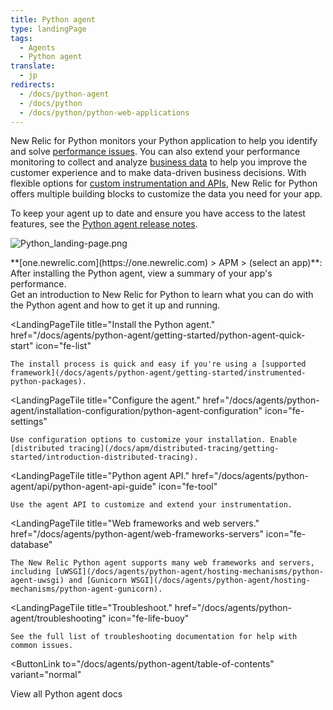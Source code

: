 ```yaml
---
title: Python agent
type: landingPage
tags:
  - Agents
  - Python agent
translate:
  - jp
redirects:
  - /docs/python-agent
  - /docs/python
  - /docs/python/python-web-applications
---
```


New Relic for Python monitors your Python application to help you identify and solve [performance issues](#monitor-performance). You can also extend your performance monitoring to collect and analyze [business data](#business-data) to help you improve the customer experience and to make data-driven business decisions. With flexible options for [custom instrumentation and APIs](/docs/agents/python-agent/custom-instrumentation/python-custom-instrumentation), New Relic for Python offers multiple building blocks to customize the data you need for your app.

To keep your agent up to date and ensure you have access to the latest features, see the [Python agent release notes](/docs/release-notes/agent-release-notes/python-release-notes).

![Python_landing-page.png](./images/Python_landing-page.png "Python_landing-page.png")

<figcaption>
  **[one.newrelic.com](https://one.newrelic.com) > APM > (select an app)**: After installing the Python agent, view a summary of your app's performance.
</figcaption>

<LandingPageTileGrid>
  <LandingPageTile
    title="Get started."
    href="/docs/agents/python-agent/getting-started/introduction-new-relic-python"
    icon="fe-terminal"
  >
    Get an introduction to New Relic for Python to learn what you can do with the Python agent and how to get it up and running.
  </LandingPageTile>

  <LandingPageTile
    title="Install the Python agent."
    href="/docs/agents/python-agent/getting-started/python-agent-quick-start"
    icon="fe-list"
  >
    The install process is quick and easy if you're using a [supported framework](/docs/agents/python-agent/getting-started/instrumented-python-packages).
  </LandingPageTile>

  <LandingPageTile
    title="Configure the agent."
    href="/docs/agents/python-agent/installation-configuration/python-agent-configuration"
    icon="fe-settings"
  >
    Use configuration options to customize your installation. Enable [distributed tracing](/docs/apm/distributed-tracing/getting-started/introduction-distributed-tracing).
  </LandingPageTile>

  <LandingPageTile
    title="Python agent API."
    href="/docs/agents/python-agent/api/python-agent-api-guide"
    icon="fe-tool"
  >
    Use the agent API to customize and extend your instrumentation.
  </LandingPageTile>

  <LandingPageTile
    title="Web frameworks and web servers."
    href="/docs/agents/python-agent/web-frameworks-servers"
    icon="fe-database"
  >
    The New Relic Python agent supports many web frameworks and servers, including [uWSGI](/docs/agents/python-agent/hosting-mechanisms/python-agent-uwsgi) and [Gunicorn WSGI](/docs/agents/python-agent/hosting-mechanisms/python-agent-gunicorn).
  </LandingPageTile>

  <LandingPageTile
    title="Troubleshoot."
    href="/docs/agents/python-agent/troubleshooting"
    icon="fe-life-buoy"
  >
    See the full list of troubleshooting documentation for help with common issues.
  </LandingPageTile>
</LandingPageTileGrid>

<ButtonLink
  to="/docs/agents/python-agent/table-of-contents"
  variant="normal"
>
  View all Python agent docs
</ButtonLink>
